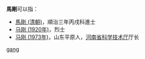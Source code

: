 '''馬剛'''可以指：
* [[馬剛_(清朝)|馬剛 (清朝)]]，順治三年丙戌科進士
* [[马刚_(1920年)|马刚 (1920年)]]，烈士
* [[马刚_(1973年)|马刚 (1973年)]]，山东平原人，[[河南省科学技术厅|河南省科学技术厅]]厅长

{{disambig}}

[[Category:二字马姓人名消歧义|gang]]